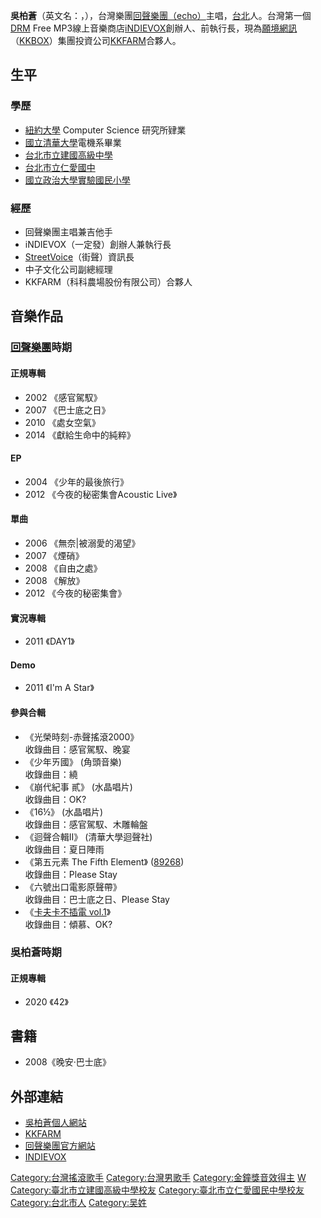 {{藝人
| 姓名 = 吳柏蒼
| 類型 = 男歌手
| 別稱 =
| 圖片 = Pochang20070714.jpg
| 圖片簡介 = 
| 圖片尺寸 = 250px
| 英文名 = Pochang Wu
| 出生日期 = {{birth_date_and_age|1978|9|6}}
| 出生地點 = [[台湾|台湾]][[台北市|台北市]]
| 國籍 = {{ROC}}
| 音樂類型 = [[獨立搖滾|獨立搖滾]]
| 職業 = [[歌手|歌手]]（樂團主唱）、科技[[創業家|創業家]]
| 活躍年代 = 1998年至今
| 唱片公司 =
| 經紀公司 =
| 網站 = 
}}
'''吳柏蒼'''（英文名：{{lang|en|Pochang Wu}}，{{bd|1978年|9月6日|||W吳}}），台灣樂團[[回聲樂團_echo|回聲樂團（echo）]]主唱，[[台北市|台北]]人。台灣第一個[[數字版權管理|DRM]] Free MP3線上音樂商店[[iNDIEVOX|iNDIEVOX]]創辦人、前執行長，現為[[願境網訊|願境網訊]]（[[KKBOX|KKBOX]]）集團投資公司[[KKFARM|KKFARM]]合夥人。

==生平==
===學歷===
*[[紐約大學|紐約大學]] Computer Science 研究所肄業
*[[國立清華大學|國立清華大學]]電機系畢業
*[[台北市立建國高級中學|台北市立建國高級中學]]
*[http://www.jajh.tp.edu.tw/ 台北市立仁愛國中]{{Wayback|url=http://www.jajh.tp.edu.tw/ |date=20080516072955 }}
*[https://web.archive.org/web/20150103180711/http://www.es.nccu.edu.tw/ 國立政治大學實驗國民小學]

===經歷===
*回聲樂團主唱兼吉他手
*iNDIEVOX（一定發）創辦人兼執行長
*[[StreetVoice|StreetVoice]]（街聲）資訊長
*中子文化公司副總經理
*KKFARM（科科農場股份有限公司）合夥人

==音樂作品==
===[[回聲樂團|回聲樂團]]時期===
====正規專輯====
*2002 《感官駕馭》 
*2007 《巴士底之日》 
*2010 《處女空氣》 
*2014 《獻給生命中的純粹》 

====EP====
*2004 《少年的最後旅行》
*2012 《今夜的秘密集會Acoustic Live》

====單曲====
*2006 《無奈|被溺愛的渴望》
*2007 《煙硝》
*2008 《自由之處》 
*2008 《解放》 
*2012 《今夜的秘密集會》

====實況專輯====
*2011 《DAY1》 

====Demo====
*2011 《I'm A Star》 

====參與合輯====
*《光榮時刻-赤聲搖滾2000》<br>收錄曲目：感官駕馭、晚宴
*《少年ㄞ國》 (角頭音樂)<br>收錄曲目：繞
*《崩代紀事 貳》 (水晶唱片)<br>收錄曲目：OK?
*《16½》 (水晶唱片)<br>收錄曲目：感官駕馭、木雕輪盤
*《迴聲合輯II》 (清華大學迴聲社)<br>收錄曲目：夏日陣雨
*《第五元素 The Fifth Element》 ([https://web.archive.org/web/20180215012233/http://www.89268.com/ 89268])<br>收錄曲目：Please Stay
*《六號出口電影原聲帶》<br>收錄曲目：巴士底之日、Please Stay
*《[[卡夫卡不插電_vol.1|卡夫卡不插電 vol.1]]》<br/>收錄曲目：傾慕、OK?

===吳柏蒼時期===
====正規專輯====
*2020 《42》

==書籍==
*2008《晚安‧巴士底》

==外部連結==
*[http://www.pochang.com 吳柏蒼個人網站]{{Wayback|url=http://www.pochang.com/ |date=20100112122024 }}
*[http://www.kkfarm.me/ KKFARM]{{Wayback|url=http://www.kkfarm.me/ |date=20180319213816 }}
*[http://www.echoband.com 回聲樂團官方網站]{{Wayback|url=http://www.echoband.com/ |date=20200326212739 }}
*[http://www.indievox.com INDIEVOX]{{Wayback|url=http://www.indievox.com/ |date=20200921065532 }}
{{金鐘獎音效獎}}
[[Category:台灣搖滾歌手|Category:台灣搖滾歌手]]
[[Category:台灣男歌手|Category:台灣男歌手]]
[[Category:金鐘獎音效得主|Category:金鐘獎音效得主]]
[[Category:國立清華大學校友|W]]
[[Category:臺北市立建國高級中學校友|Category:臺北市立建國高級中學校友]]
[[Category:臺北市立仁愛國民中學校友|Category:臺北市立仁愛國民中學校友]]
[[Category:台北市人|Category:台北市人]]
[[Category:吴姓|Category:吴姓]]